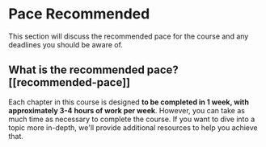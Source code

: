# Pace Recommended

This section will discuss the recommended pace for the course and any deadlines you should be aware of. 

## What is the recommended pace? [[recommended-pace]]

<!-- TODO: Add calendar for pace -->

Each chapter in this course is designed **to be completed in 1 week, with approximately 3-4 hours of work per week**. However, you can take as much time as necessary to complete the course. If you want to dive into a topic more in-depth, we'll provide additional resources to help you achieve that. 